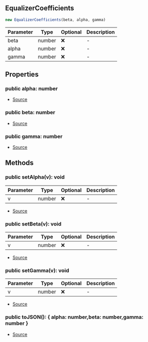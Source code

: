 ## EqualizerCoefficients

```typescript
new EqualizerCoefficients(beta, alpha, gamma)
```
| Parameter | Type | Optional | Description |
| ----------- | ----------- | ----------- | ----------- |
| beta | number | ❌ | - |
| alpha | number | ❌ | - |
| gamma | number | ❌ | - |

## Properties
### public  alpha: number
- [Source](https://github.com/Androz2091/discord-player/blob/74f0fa7/packages/equalizer/src/equalizer/Coefficients.ts#L2)
### public  beta: number
- [Source](https://github.com/Androz2091/discord-player/blob/74f0fa7/packages/equalizer/src/equalizer/Coefficients.ts#L2)
### public  gamma: number
- [Source](https://github.com/Androz2091/discord-player/blob/74f0fa7/packages/equalizer/src/equalizer/Coefficients.ts#L2)
## Methods
### public  setAlpha(v): void
| Parameter | Type | Optional | Description |
| ----------- | ----------- | ----------- | ----------- |
| v | number | ❌ | - |


- [Source](https://github.com/Androz2091/discord-player/blob/74f0fa7/packages/equalizer/src/equalizer/Coefficients.ts#L8)
### public  setBeta(v): void
| Parameter | Type | Optional | Description |
| ----------- | ----------- | ----------- | ----------- |
| v | number | ❌ | - |


- [Source](https://github.com/Androz2091/discord-player/blob/74f0fa7/packages/equalizer/src/equalizer/Coefficients.ts#L4)
### public  setGamma(v): void
| Parameter | Type | Optional | Description |
| ----------- | ----------- | ----------- | ----------- |
| v | number | ❌ | - |


- [Source](https://github.com/Androz2091/discord-player/blob/74f0fa7/packages/equalizer/src/equalizer/Coefficients.ts#L12)
### public  toJSON(): \{ alpha: number,beta: number,gamma: number }
- [Source](https://github.com/Androz2091/discord-player/blob/74f0fa7/packages/equalizer/src/equalizer/Coefficients.ts#L16)